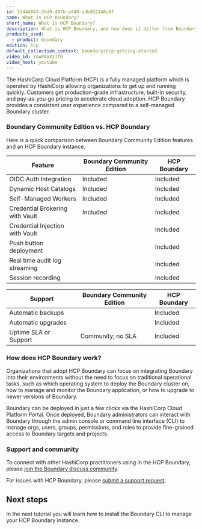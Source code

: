 ```yaml
---
id: 2d44d843-26d9-497b-af40-a3bd82148c8f
name: What is HCP Boundary?
short_name: What is HCP Boundary?
description: What is HCP Boundary, and how does it differ from Boundary Community Edition?
products_used:
  - product: boundary
edition: hcp
default_collection_context: boundary/hcp-getting-started
video_id: YowP4xV2Jf0
video_host: youtube
---
```


The HashiCorp Cloud Platform (HCP) is a fully managed platform which is operated by HashiCorp
allowing organizations to get up and running quickly. Customers get production-grade infrastructure,
built-in security, and pay-as-you-go pricing to accelerate cloud adoption. HCP Boundary provides
a consistent user experience compared to a self-managed Boundary cluster.

<VideoEmbed url={video} />

### Boundary Community Edition vs. HCP Boundary

Here is a quick comparison between Boundary Community Edition features and an
HCP Boundary instance.

| Feature                                                                                                      | Boundary Community Edition                                                                                 | HCP Boundary                                                                                                                                                                                                                                                                         |
| ------------------------------------------------------------------------------------------------------------ | ---------------------------------------------------------------------------------------------------------- | ------------------------------------------------------------------------------------------------------------------------------------------------------------------------------------------------------------------------------------------------------------------------------------ |
| OIDC Auth Integration                                                                                        | Included                                                                                                   | Included                                                                                                                                                                                                                                                                             |
| Dynamic Host Catalogs                                                                                        | Included                                                                                                   | Included                                                                                                                                                                                                                                                                     |
| Self-Managed Workers                                                                                         | Included                                                                                                   | Included                                                                                                                                                                                                                                                                     |
| Credential Brokering with Vault                                                                              | Included                                                                                                   | Included                                                                                                                                                                                                                                                                     |
| Credential Injection with Vault                                                                              |                                                                                                            | Included                                                                                                                                                                                                                                                                     |
| Push button deployment                                                                                       |                                                                                                            | Included                                                                                                                                                                                                                                                                     |
| Real time audit log streaming                                                                                |                                                                                                            | Included                                                                                                                                                                                                                                                                     |
| Session recording                                                                                            |                                                                                                            | Included                                                                                                                                                                                                                                                                     |

| Support                                                                                                      | Boundary Community Edition                                                                                 | HCP Boundary                                                                                                                                                                                                                                                                         |
| ------------------------------------------------------------------------------------------------------------ | ---------------------------------------------------------------------------------------------------------- | ------------------------------------------------------------------------------------------------------------------------------------------------------------------------------------------------------------------------------------------------------------------------------------ |
| Automatic backups                                                                                            |                                                                                                            | Included                                                                                                                                                                                                                                                                             |
| Automatic upgrades                                                                                           |                                                                                                            | Included                                                                                                                                                                                                                                                                     |
| Uptime SLA or Support &nbsp;&nbsp;&nbsp;&nbsp;&nbsp;&nbsp;&nbsp;&nbsp;&nbsp;&nbsp;&nbsp;                     | Community; no SLA                                                                                          | Included                                                                                                                                                                                                                                                                     |

### How does HCP Boundary work?

Organizations that adopt HCP Boundary can focus on integrating Boundary into
their environments without the need to focus on traditional operational tasks,
such as which operating system to deploy the Boundary cluster on, how to manage
and monitor the Boundary application, or how to upgrade to newer versions of
Boundary.

Boundary can be deployed in just a few clicks via the HashiCorp Cloud Platform
Portal. Once deployed, Boundary administrators can interact with Boundary
through the admin console or command line interface (CLI) to manage orgs, users,
groups, permissions, and roles to provide fine-grained access to Boundary
targets and projects.

### Support and community

To connect with other HashiCorp practitioners using in the HCP Boundary, please
[join the Boundary discuss
community](https://discuss.hashicorp.com/c/boundary/50).

For issues with HCP Boundary, please [submit a support
request](https://support.hashicorp.com/hc/en-us/requests/new).

## Next steps

In the next tutorial you will learn how to install the Boundary CLI to manage
your HCP Boundary instance.